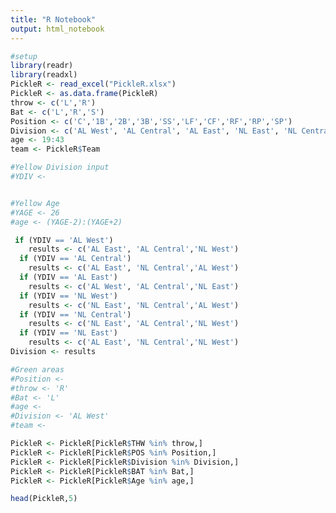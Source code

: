 ---
title: "R Notebook"
output: html_notebook
---


```{r}
#setup
library(readr)
library(readxl)
PickleR <- read_excel("PickleR.xlsx")
PickleR <- as.data.frame(PickleR)
throw <- c('L','R')
Bat <- c('L','R','S')
Position <- c('C','1B','2B','3B','SS','LF','CF','RF','RP','SP')
Division <- c('AL West', 'AL Central', 'AL East', 'NL East', 'NL Central', 'NL West')
age <- 19:43
team <- PickleR$Team
```


```{r}
#Yellow Division input
#YDIV <- 


#Yellow Age
#YAGE <- 26 
#age <- (YAGE-2):(YAGE+2)


```




```{r}
 if (YDIV == 'AL West') 
    results <- c('AL East', 'AL Central','NL West')
  if (YDIV == 'AL Central') 
    results <- c('AL East', 'NL Central','AL West')
  if (YDIV == 'AL East') 
    results <- c('AL West', 'AL Central','NL East')
  if (YDIV == 'NL West') 
    results <- c('NL East', 'NL Central','AL West')
  if (YDIV == 'NL Central') 
    results <- c('NL East', 'AL Central','NL West')
  if (YDIV == 'NL East') 
    results <- c('AL East', 'NL Central','NL West')
Division <- results
```


```{r}
#Green areas
#Position <-
#throw <- 'R'
#Bat <- 'L'
#age <- 
#Division <- 'AL West'
#team <- 
```



```{r}
PickleR <- PickleR[PickleR$THW %in% throw,]
PickleR <- PickleR[PickleR$POS %in% Position,]
PickleR <- PickleR[PickleR$Division %in% Division,]
PickleR <- PickleR[PickleR$BAT %in% Bat,]
PickleR <- PickleR[PickleR$Age %in% age,]

head(PickleR,5)
```





